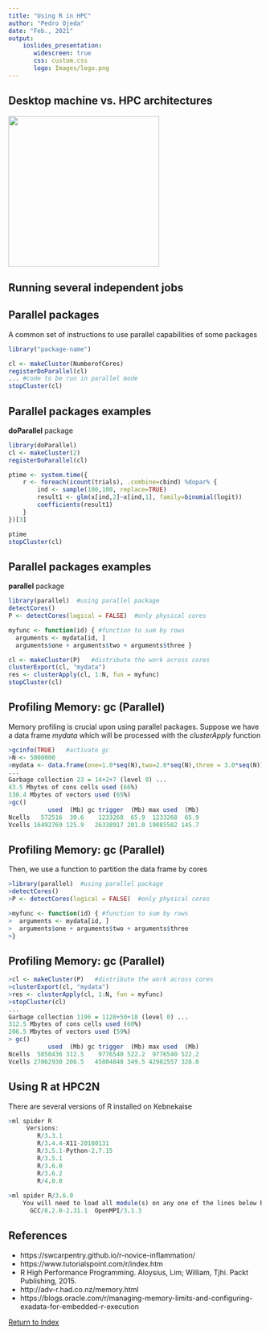 ```yaml
---
title: "Using R in HPC"
author: "Pedro Ojeda"
date: "Feb., 2021"
output: 
    ioslides_presentation:
       widescreen: true
       css: custom.css
       logo: Images/logo.png
---
```


## Desktop machine vs. HPC architectures

![](Images/kebne_arch.png){width=300px}

## Running several independent jobs


## Parallel packages
A common set of instructions to use parallel capabilities of some packages

```r
library("package-name")

cl <- makeCluster(NumberofCores)
registerDoParallel(cl)
... #code to be run in parallel mode
stopCluster(cl)
```

## Parallel packages examples

**doParallel** package

```r
library(doParallel)
cl <- makeCluster(2)
registerDoParallel(cl)

ptime <- system.time({
    r <- foreach(icount(trials), .combine=cbind) %dopar% {
        ind <- sample(100,100, replace=TRUE)
        result1 <- glm(x[ind,2]~x[ind,1], family=binomial(logit))
        coefficients(result1)
    }
})[3]

ptime
stopCluster(cl)
```

## Parallel packages examples

**parallel** package

```r
library(parallel)  #using parallel package
detectCores()
P <- detectCores(logical = FALSE)  #only physical cores

myfunc <- function(id) { #function to sum by rows
  arguments <- mydata[id, ]
  arguments$one + arguments$two + arguments$three }

cl <- makeCluster(P)   #distribute the work across cores
clusterExport(cl, "mydata")
res <- clusterApply(cl, 1:N, fun = myfunc)
stopCluster(cl)
```

## Profiling Memory: gc (Parallel)

Memory profiling is crucial upon using parallel packages. Suppose we have a data frame *mydata* which will be processed with the *clusterApply* function

```r
>gcinfo(TRUE)   #activate gc 
>N <- 5000000
>mydata <- data.frame(one=1.0*seq(N),two=2.0*seq(N),three = 3.0*seq(N))
...
Garbage collection 23 = 14+2+7 (level 0) ... 
43.5 Mbytes of cons cells used (66%)
130.4 Mbytes of vectors used (65%)
>gc()
           used  (Mb) gc trigger  (Mb) max used  (Mb)
Ncells   572516  30.6    1233268  65.9  1233268  65.9
Vcells 16492769 125.9   26338917 201.0 19085502 145.7
```

## Profiling Memory: gc (Parallel)
Then, we use a function to partition the data frame by cores

```r
>library(parallel)  #using parallel package
>detectCores()
>P <- detectCores(logical = FALSE)  #only physical cores

>myfunc <- function(id) { #function to sum by rows
>  arguments <- mydata[id, ]
>  arguments$one + arguments$two + arguments$three
>}
```

## Profiling Memory: gc (Parallel)

```r
>cl <- makeCluster(P)   #distribute the work across cores
>clusterExport(cl, "mydata")
>res <- clusterApply(cl, 1:N, fun = myfunc)
>stopCluster(cl)
...
Garbage collection 1196 = 1128+50+18 (level 0) ... 
312.5 Mbytes of cons cells used (60%)
206.5 Mbytes of vectors used (59%)
> gc()
           used  (Mb) gc trigger  (Mb) max used  (Mb)
Ncells  5850436 312.5    9776540 522.2  9776540 522.2
Vcells 27062930 206.5   45804848 349.5 42982557 328.0
```


## Using R at HPC2N

There are several versions of R installed on Kebnekaise

```r
>ml spider R
     Versions:
        R/3.3.1
        R/3.4.4-X11-20180131
        R/3.5.1-Python-2.7.15
        R/3.5.1
        R/3.6.0
        R/3.6.2
        R/4.0.0
        
>ml spider R/3.6.0
    You will need to load all module(s) on any one of the lines below before the "R/3.6.0" module is available to load.
      GCC/8.2.0-2.31.1  OpenMPI/3.1.3
```



## References
* https://swcarpentry.github.io/r-novice-inflammation/
* https://www.tutorialspoint.com/r/index.htm
* R High Performance Programming. Aloysius, Lim; William, Tjhi. Packt Publishing, 2015.
* http://adv-r.had.co.nz/memory.html
* https://blogs.oracle.com/r/managing-memory-limits-and-configuring-exadata-for-embedded-r-execution

[Return to Index](index.html) 

